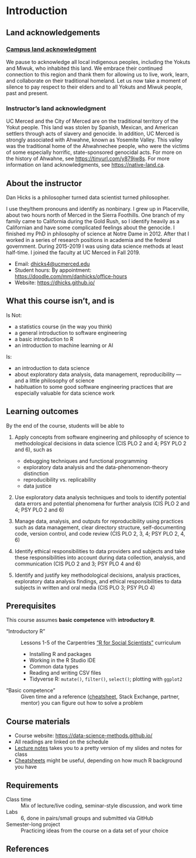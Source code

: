 # Introduction 

## Land acknowledgements ##

### [Campus land acknowledgment](https://diversity.ucmerced.edu/values/land-acknowledgement) ###

We pause to acknowledge all local indigenous peoples, including the Yokuts and Miwuk, who inhabited this land. We embrace their continued connection to this region and thank them for allowing us to live, work, learn, and collaborate on their traditional homeland. Let us now take a moment of silence to pay respect to their elders and to all Yokuts and Miwuk people, past and present.

### Instructor's land acknowledgment ###

UC Merced and the City of Merced are on the traditional territory of the Yokut people.  This land was stolen by Spanish, Mexican, and American settlers through acts of slavery and genocide.  In addition, UC Merced is strongly associated with Ahwahne, known as Yosemite Valley.  This valley was the traditional home of the Ahwahnechee people, who were the victims of some especially horrific, state-sponsored genocidal acts.  For more on the history of Ahwahne, see <https://tinyurl.com/y879jw8s>.  For more information on land acknowledgments, see <https://native-land.ca>.  


## About the instructor ##

Dan Hicks is a philosopher turned data scientist turned philosopher.  

I use they/them pronouns and identify as nonbinary.  I grew up in Placerville, about two hours north of Merced in the Sierra Foothills.  One branch of my family came to California during the Gold Rush, so I identify heavily as a Californian and have some complicated feelings about the genocide.  I finished my PhD in philosophy of science at Notre Dame in 2012.  After that I worked in a series of research positions in academia and the federal government.  During 2015-2019 I was using data science methods at least half-time.  I joined the faculty at UC Merced in Fall 2019.  

- Email: <dhicks4@ucmerced.edu>
- Student hours: By appointment: <https://doodle.com/mm/danhicks/office-hours>
- Website: <https://dhicks.github.io/>


## What this course isn't, and is ##

Is Not: 

- a statistics course (in the way you think)
- a general introduction to software engineering
- a basic introduction to R
- an introduction to machine learning or AI

Is: 

- an introduction to data science
- about exploratory data analysis, data management, reproducibility — and a little philosophy of science
- habituation to some good software engineering practices that are especially valuable for data science work


## Learning outcomes ##

By the end of the course, students will be able to 

1. Apply concepts from software engineering and philosophy of science to methodological decisions in data science (CIS PLO 2 and 4; PSY PLO 2 and 6), such as
    - debugging techniques and functional programming
    - exploratory data analysis and the data-phenomenon-theory distinction
	- reproducibility vs. replicability
	- data justice

2. Use exploratory data analysis techniques and tools to identify potential data errors and potential phenomena for further analysis (CIS PLO 2 and 4; PSY PLO 2 and 6)

3. Manage data, analysis, and outputs for reproducibility using practices such as data management, clear directory structure, self-documenting code, version control, and code review (CIS PLO 2, 3, 4; PSY PLO 2, 4, 6)

4. Identify ethical responsibilities to data providers and subjects and take these responsibilities into account during data collection, analysis, and communication (CIS PLO 2 and 3; PSY PLO 4 and 6)

5. Identify and justify key methodological decisions, analysis practices, exploratory data analysis findings, and ethical responsibilities to data subjects in written and oral media (CIS PLO 3; PSY PLO 4)


## Prerequisites

This course assumes **basic competence** with **introductory R**. 

"Introductory R" 
 ~ Lessons 1-5 of the Carpentries ["R for Social Scientists"](https://datacarpentry.org/r-socialsci/) curriculum

    - Installing R and packages
    - Working in the R Studio IDE
    - Common data types
    - Reading and writing CSV files
    - Tidyverse R:  `mutate()`, `filter()`, `select()`; plotting with `ggplot2`

"Basic competence"
 ~ Given time and a reference ([cheatsheet](https://rstudio.github.io/cheatsheets/), Stack Exchange, partner, mentor) you can figure out how to solve a problem


## Course materials ##

- Course website: <https://data-science-methods.github.io/>
- All readings are linked on the schedule
- [Lecture notes](https://data-science-methods.github.io/book/) takes you to a pretty version of my slides and notes for class
- [Cheatsheets](https://rstudio.github.io/cheatsheets/) might be useful, depending on how much R background you have


## Requirements ##

Class time
 ~ Mix of lecture/live coding, seminar-style discussion, and work time
    
Labs
 ~ 6, done in pairs/small groups and submitted via GitHub

Semester-long project
 ~ Practicing ideas from the course on a data set of your choice

## References 
